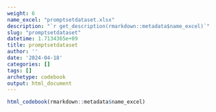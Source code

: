 ```yaml
---
weight: 6
name_excel: "promptsetdataset.xlsx"
description: "`r get_description(rmarkdown::metadata$name_excel)`"
slug: "promptsetdataset"
datetime: 1.7134365e+09
title: promptsetdataset
author: ''
date: '2024-04-18'
categories: []
tags: []
archetype: codebook
output: html_document
---
```


```r
html_codebook(rmarkdown::metadata$name_excel)
```

